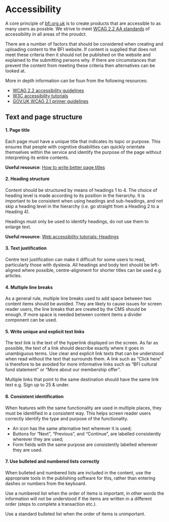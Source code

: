<Meta title="1 Docs/Guidance/1 Accessibility" /> 

# Accessibility

A core principle of [bfi.org.uk](www.bfi.org.uk) is to create products that are accessible to as many users as possble. We strive to meet [WCAG 2.2 AA standards](https://www.w3.org/TR/WCAG22/) of accessibility in all areas of the proudct. 

There are a number of factors that should be considered when creating and uploading content to the BFI website. If content is supplied that does not meet these criteria then it should not be published on the website and explained to the submitting persons why. If there are circumstances that prevent the content from meeting these criteria then alternatives can be looked at. 

More in depth information can be foun from the following resources:
* [WCAG 2.2 accessibility guidelines](https://www.w3.org/TR/WCAG22/) 
* [W3C accessibility tutorials](https://www.w3.org/WAI/tutorials/)
* [GOV.UK WCAG 2.1 primer guidelines](https://alphagov.github.io/wcag-primer/content.html#content-related-wcag-2-1-a-and-aa-success-criteria) 

## Text and page structure
#### 1. Page title
Each page must have a unique title that indicates its topic or purpose. This ensures that people with cognitive disabilities can quickly orientate themselves within the service and identify the purpose of the page without interpreting its entire contents.

**Useful resource**: [How to write better page titles](https://www.nomensa.com/blog/2013/how-to-write-better-page-titles)

#### 2. Heading structure
Content should be structured by means of headings 1 to 4. The choice of heading level is made according to its position in the hierarchy. It is important to be consistent when using headings and sub-headings, and not skip a heading level in the hierarchy (i.e. go straight from a Heading 2 to a Heading 4). 

Headings must only be used to identify headings, do not use them to enlarge text.

**Useful resource**: [Web accessibility tutorials: Headings](https://www.w3.org/WAI/tutorials/page-structure/headings/)

#### 3. Text justification
Centre text justification can make it difficult for some users to read, particularly those with dyslexia. All headings and body text should be left-aligned where possible, centre-alignment for shorter titles can be used e.g. articles.

#### 4. Multiple line breaks
As a general rule, multiple line breaks used to add space between two content items should be avoided. They are likely to cause issues for screen reader users, the line breaks that are created by the CMS should be enough. If more space is needed between content items a divider component can be used. 

#### 5. Write unique and explicit text links
The text link is the text of the hyperlink displayed on the screen. As far as possible, the text of a link should describe exactly where it goes in unambiguous terms. Use clear and explicit link texts that can be understood when read without the text that surrounds them.
A link such as “Click here” is therefore to be avoided for more informative links such as “BFI cultural fund statement” or “More about our membership offer”.

Multiple links that point to the same destination should have the same link text e.g. Sign up to 25 & under. 

#### 6. Consistent identification
When features with the same functionality are used in multiple places, they must be identified in a consistent way. This helps screen reader users correctly identify the type and purpose of the functionality.
* An icon has the same alternative text wherever it is used;
* Buttons for “Next”, “Previous”, and “Continue”, are labelled consistently wherever they are used;
* Form fields with the same purpose are consistently labelled wherever they are used.

#### 7. Use bulleted and numbered lists correctly
When bulleted and numbered lists are included in the content, use the appropriate tools in the publishing software for this, rather than entering dashes or numbers from the keyboard.

Use a numbered list when the order of items is important, in other words the information will not be understood if the items are written in a different order (steps to complete a transaction etc.). 

Use a standard bulleted list when the order of items is unimportant.
